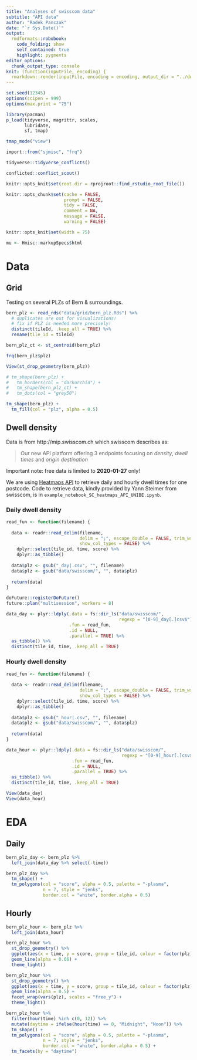 ```yaml
---
title: "Analyses of swisscom data"
subtitle: "API data"
author: "Radek Panczak"
date: "`r Sys.Date()`"
output:
  rmdformats::robobook:
    code_folding: show
    self_contained: true
    highlight: pygments
editor_options: 
  chunk_output_type: console
knit: (function(inputFile, encoding) {
  rmarkdown::render(inputFile, encoding = encoding, output_dir = "../docs") })
---
```


<!-- ----------------------------------------------------- -->

```r
set.seed(12345)
options(scipen = 999)
options(max.print = "75")

library(pacman)
p_load(tidyverse, magrittr, scales,  
       lubridate, 
       sf, tmap)

tmap_mode("view")

import::from("sjmisc", "frq")
```

```r
tidyverse::tidyverse_conflicts()

conflicted::conflict_scout()
```

```r
knitr::opts_knit$set(root.dir = rprojroot::find_rstudio_root_file())

knitr::opts_chunk$set(cache = FALSE,
                      prompt = FALSE,
                      tidy = FALSE,
                      comment = NA,
                      message = FALSE,
                      warning = FALSE)

knitr::opts_knit$set(width = 75)

mu <- Hmisc::markupSpecs$html
```

<!-- ----------------------------------------------------- -->

# Data 

## Grid 

Testing on several PLZs of Bern & surroundings.  

```r
bern_plz <- read_rds("data/grid/bern_plz.Rds") %>% 
  # duplicates are out for visualizations! 
  # fix if PLZ is needed more precisely!
  distinct(tileId, .keep_all = TRUE) %>% 
  rename(tile_id = tileId)

bern_plz_ct <- st_centroid(bern_plz)
```

```r
frq(bern_plz$plz)
```

```r
View(st_drop_geometry(bern_plz))
```

```r
# tm_shape(bern_plz) + 
#   tm_borders(col = "darkorchid") +
#   tm_shape(bern_plz_ct) + 
#   tm_dots(col = "grey50")

tm_shape(bern_plz) + 
  tm_fill(col = "plz", alpha = 0.5)
```

## Dwell density 

Data is from http://mip.swisscom.ch which swisscom describes as: 

> Our new API platform offering 3 endpoints focusing on *density*, *dwell times* and *origin destination*  

Important note: free data is limited to **2020-01-27** only!  

We are using [Heatmaps API](https://digital.swisscom.com/products/heatmaps/info) to retrieve daily and hourly dwell times for one postcode. Code to retrieve data, kindly provided by Yann Steimer from swisscom, is in `example_notebook_SC_heatmaps_API_UNIBE.ipynb`.   

### Daily dwell density

```r
read_fun <- function(filename) {
  
  data <- readr::read_delim(filename, 
                            delim = ";", escape_double = FALSE, trim_ws = TRUE,
                            show_col_types = FALSE) %>% 
    dplyr::select(tile_id, time, score) %>% 
    dplyr::as_tibble()
  
  data$plz <- gsub("_day|.csv", "", filename)
  data$plz <- gsub("data/swisscom/", "", data$plz)
  
  return(data)
}

doFuture::registerDoFuture()
future::plan("multisession", workers = 8)

data_day <- plyr::ldply(.data = fs::dir_ls("data/swisscom/", 
                                           regexp = "[0-9]_day[.]csv$"),
                        .fun = read_fun,
                        .id = NULL,
                        .parallel = TRUE) %>% 
  as_tibble() %>% 
  distinct(tile_id, time, .keep_all = TRUE)
```

### Hourly dwell density

```r
read_fun <- function(filename) {
  
  data <- readr::read_delim(filename, 
                            delim = ";", escape_double = FALSE, trim_ws = TRUE,
                            show_col_types = FALSE) %>% 
    dplyr::select(tile_id, time, score) %>% 
    dplyr::as_tibble()
  
  data$plz <- gsub("_hour|.csv", "", filename)
  data$plz <- gsub("data/swisscom/", "", data$plz)
  
  return(data)
}

data_hour <- plyr::ldply(.data = fs::dir_ls("data/swisscom/", 
                                            regexp = "[0-9]_hour[.]csv$"),
                         .fun = read_fun,
                         .id = NULL,
                         .parallel = TRUE) %>% 
  as_tibble() %>% 
  distinct(tile_id, time, .keep_all = TRUE)
```

```r
View(data_day)
View(data_hour)
```

<!-- ----------------------------------------------------- -->

# EDA

## Daily 

```r
bern_plz_day <- bern_plz %>% 
  left_join(data_day %>% select(-time))
```

```r
bern_plz_day %>% 
  tm_shape() + 
  tm_polygons(col = "score", alpha = 0.5, palette = "-plasma",
              n = 7, style = "jenks",
              border.col = "white", border.alpha = 0.5)
```

## Hourly 

```r
bern_plz_hour <- bern_plz %>% 
  left_join(data_hour)
```

```r
bern_plz_hour %>% 
  st_drop_geometry() %>% 
  ggplot(aes(x = time, y = score, group = tile_id, colour = factor(plz))) +
  geom_line(alpha = 0.66) + 
  theme_light()
```

```r
bern_plz_hour %>% 
  st_drop_geometry() %>% 
  ggplot(aes(x = time, y = score, group = tile_id, colour = factor(plz))) +
  geom_line(alpha = 0.5) + 
  facet_wrap(vars(plz), scales = "free_y") + 
  theme_light()
```

```r
bern_plz_hour %>% 
  filter(hour(time) %in% c(0, 12)) %>% 
  mutate(daytime = ifelse(hour(time) == 0, "Midnight", "Noon")) %>% 
  tm_shape() + 
  tm_polygons(col = "score", alpha = 0.5, palette = "-plasma",
              n = 7, style = "jenks",
              border.col = "white", border.alpha = 0.5) +
  tm_facets(by = "daytime")
```


